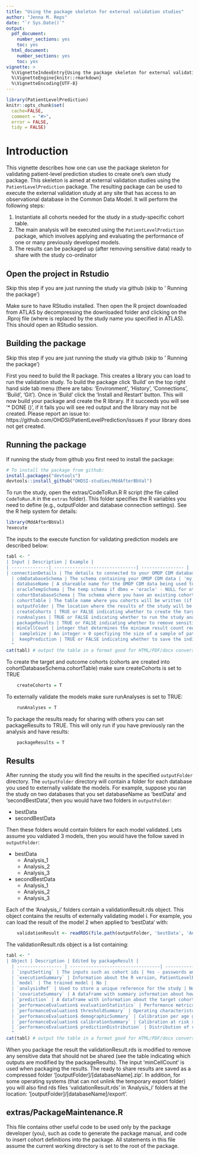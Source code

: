 ```yaml
---
title: "Using the package skeleton for external validation studies"
author: "Jenna M. Reps"
date: "`r Sys.Date()`"
output:
  pdf_document:
    number_sections: yes
    toc: yes
  html_document:
    number_sections: yes
    toc: yes
vignette: >
  %\VignetteIndexEntry{Using the package skeleton for external validation studies}
  %\VignetteEngine{knitr::rmarkdown}
  %\VignetteEncoding{UTF-8}
---
```


```r
library(PatientLevelPrediction)
knitr::opts_chunk$set(
  cache=FALSE,
  comment = "#>",
  error = FALSE,
  tidy = FALSE)
```
# Introduction

This vignette describes how one can use the package skeleton for validating patient-level prediction studies to create one's own study package. This skeleton is aimed at external validation studies using the `PatientLevelPrediction` package. The resulting package can be used to execute the external validation study at any site that has access to an observational database in the Common Data Model. It will perform the following steps:

1. Instantiate all cohorts needed for the study in a study-specific cohort table.
2. The main analysis will be executed using the `PatientLevelPrediction` package, which involves applying and evaluating the performance of one or many previously developed models.
3. The results can be packaged up (after removing sensitive data) ready to share with the study co-ordinator


## Open the project in Rstudio
Skip this step if you are just running the study via github (skip to ' Running the package')

Make sure to have RStudio installed.  Then open the R project downloaded from ATLAS by decompressing the downloaded folder and clicking on the <MddAfterBbVal>.Rproj file (where <MddAfterBbVal> is replaced by the study name you specified in ATLAS).  This should open an RStudio session.

## Building the package
Skip this step if you are just running the study via github (skip to ' Running the package') 

First you need to build the R package.  This creates a library you can load to run the validation study.  To build the package click 'Build' on the top right hand side tab menu (there are tabs: 'Environment', 'History', 'Connections', 'Build', 'Git').  Once in 'Build' click the 'Install and Restart' button.  This will now build your package and create the R library.  If it succeeds you will see '* DONE (<MddAfterBbVal>)', if it fails you will see red output and the library may not be created.  Please report an issue to: https://github.com/OHDSI/PatientLevelPrediction/issues if your library does not get created.

## Running the package
If running the study from github you first need to install the package:
```r
# To install the package from github:
install.packages("devtools")
devtools::install_github("OHDSI-studies/MddAfterBbVal")
```

To run the study, open the extras/CodeToRun.R R script (the file called `CodeToRun.R` in the `extras` folder).  This folder specifies the R variables you need to define (e.g., outputFolder and database connection settings). See the R help system for details:

```r
library(MddAfterBbVal)
?execute
```

The inputs to the execute function for validating prediction models are described below:

```r
tabl <- "
| Input | Description | Example |
| --------------| -------------------------------| ---------------- |
| connectionDetails | The details to connected to your OMOP CDM database - use DatabaseConnector package's createConnectionDetails() | createConnectionDetails( dbms = 'postgresql', server = 'database server', user = 'my username', password = 'donotshare', port = 'database port') |
  | cdmDatabaseSchema | The schema containing your OMOP CDM data | 'my_cdm_data.dbo' |
  | databaseName | A shareable name for the OMOP CDM data being used to validate the models | 'My data' |
  | oracleTempSchema | The temp schema if dbms = 'oracle' - NULL for other dbms | 'my_temp.dbo'|
  | cohortDatabaseSchema | The schema where you have an existing cohort table or where the package will create a cohort table and insert the study cohorts | 'scratch.dbo' |
  | cohortTable | The table name where you cohorts will be written (if creating the cohort pick an unused table name) | 'myTable'|
  | outputFolder | The location where the results of the study will be saved - if you also developed the model you can set this to the Validation folder where your model development results were saved | 'C:/predictingMI/Validation'|
  | createCohorts | TRUE or FALSE indicating whether to create the target population and outcome cohorts for the study | TRUE |
  | runAnalyses | TRUE or FALSE indicating whether to run the study analysis - developing and internally validating the models | TRUE |
  | packageResults | TRUE or FALSE indicating whether to remove sensitive counts (determined by the minCellCount input) or sensitive information from the results and creates a zipped file with results that are safe to share (saved to the outputFolder location).  Note: This requires running the study successfully first.  | TRUE |
  | minCellCount | integer that determines the minimum result count required when sharing the results. Any result table cells with counts < minCellCount are replaced with -1 to prevent identification issues with rare diseases | 10 |
  |  sampleSize | An integer > 0 specfiying the size of a sample of patients to extract from the target cohort.  The model will only be validated on the sample  - this is useful when the target cohort is large and you have limited time | 1000000 |
  |  keepPrediction | TRUE or FALSE indicating whether to save the individual predictions when applying the models to the target cohort (or sample) | TRUE |
  "
cat(tabl) # output the table in a format good for HTML/PDF/docx conversion
```


To create the target and outcome cohorts (cohorts are created into cohortDatabaseSchema.cohortTable) make sure createCohorts is set to TRUE
```r
    createCohorts = T
```

To externally validate the models make sure runAnalyses is set to TRUE:
```r
    runAnalyses = T
```

To package the results ready for sharing with others you can set packageResults to TRUE.  This will only run if you have previously ran the analysis and have results:
```r
    packageResults = T
```


## Results
After running the study you will find the results in the specified `outputFolder` directory. The `outputFolder` directory will contain a folder for each database you used to externally validate the models.  For example, suppose you ran the study on two databases that you set databaseName as 'bestData' and 'secondBestData', then you would have two folders in `outputFolder`:

  - bestData
  - secondBestData
  
Then these folders would contain folders for each model validated.  Lets assume you valdiated 3 models, then you would have the follow saved in `outputFolder`:

  - bestData
    - Analysis_1
    - Analysis_2
    - Analysis_3
  - secondBestData
    - Analysis_1
    - Analysis_2
    - Analysis_3
    
Each of the 'Analysis_i' folders contain a validationResult.rds object. This object contains the results of externally validating model i.  For example, you can load the result of the model 2 when applied to 'bestData' with:
```r
    validationResult <- readRDS(file.path(outputFolder, 'bestData', 'Analysis_2', 'validationResult.rds'))
```

The validationResult.rds object is a list containing:

```r
tabl <- "
| Object | Description | Edited by packageResult |
  | ----------------- | ----------------------------------| -----------------|
  | `inputSetting` | The inputs such as cohort ids | Yes - passwords and database settings are removed |
  | `executionSummary` | Information about the R version, PatientLevelPrediction version and execution platform info | No |
  | `model` | The trained model | No |
  | `analysisRef` | Used to store a unique reference for the study | No |
  | `covariateSummary` | A dataframe with summary information about how often the covariates occured for those with and without the outcome | Yes - minCellCounts censored |
  | `prediction` | A dataframe with information about the target cohort and the prediction scores - only kept if keepPrediction = TRUE  | Yes - removed when sharing |
  | `performanceEvaluation$ evaluationStatistics` | Performance metrics and sizes | No |
  | `performanceEvaluation$ thresholdSummary` | Operating characteristcs @ 100 thresholds | Yes |
  | `performanceEvaluation$ demographicSummary` | Calibration per age group | Yes |
  | `performanceEvaluation$ calibrationSummary` | Calibration at risk score deciles | Yes |
  | `performanceEvaluation$ predictionDistribution` | Distribution of risk score for those with and without the outcome | Yes |
  "
cat(tabl) # output the table in a format good for HTML/PDF/docx conversion
```

When you package the result the validationResult.rds is modified to remove any sensitive data that should not be shared (see the table indicating which outputs are modified by the packageResults).  The input 'minCellCount' is used when packaging the results.  The ready to share results are saved as a compressed folder '[outputFolder]/[databaseName].zip'.  In addition, for some operating systems (that can not unlink the temporary export folder) you will also find rds files 'validationResult.rds' in 'Analysis_i' folders at the location: '[outputFolder]/[databaseName]/export'. 

## extras/PackageMaintenance.R
This file contains other useful code to be used only by the package developer (you), such as code to generate the package manual, and code to insert cohort definitions into the package. All statements in this file assume the current working directory is set to the root of the package.



